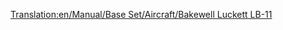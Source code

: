 [[Translation:en/Manual/Base Set/Aircraft/Bakewell Luckett LB-11]]

{{it/Manuale/Set base/Aeromobili/StatAeroplani|Name=Bakewell Luckett LB-11
|Image=[[File:en/Manual/Base Set/Aircraft/McDonnellDouglasMD-11.png|Bakewell Luckett LB-11]]
|Costo=330.260
|Velocità=952 km/h
|Annuale=43.023
|Progettato=1989
|Vita=25
|Tipo=Grande
|Capacità=230 passeggeri e 25 sacchi postali
|Riadattabile=
*255 sacchi postali
*128 casse di beni
*64 tonnellate di cibo, borse di valori o sacchi di oro/diamanti
|Descrizione=Aereo a reazione standard. Adatto per aeroporti più grandi.
|Real-lifeWikilink=McDonnell Douglas MD-11
|Real-life=[https://it.wikipedia.org/wiki/McDonnell_Douglas_MD-11 McDonnell Douglas MD-11]
}}





  

        

             

         
